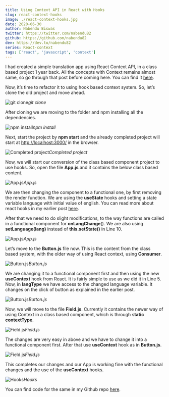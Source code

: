 ```yaml
---
title: Using Context API in React with Hooks
slug: react-context-hooks
image: ./react-context-hooks.jpg
date: 2020-06-30
author: Nabendu Biswas
twitter: https://twitter.com/nabendu82
github: https://github.com/nabendu82
dev: https://dev.to/nabendu82
series: React-context
tags: ['react', 'javascript', 'context']
---
```


I had created a simple translation app using React Context API, in a class based project 1 year back. All the concepts with Context remains almost same, so go through that post before coming here. You can find it [here](https://thewebdev.tech/react-context).

Now, it’s time to refactor it to using hook based context system. So, let’s clone the old project and move ahead.

![git clone](https://ik.imagekit.io/thewebdev/ReactContext/2/1_8N1aQgP9n.png)*git clone*

After cloning we are moving to the folder and npm installing all the dependencies.

![npm install](https://ik.imagekit.io/thewebdev/ReactContext/2/2_vJRJrTN_Z.png)*npm install*

Next, start the project by **npm start** and the already completed project will start at [http://localhost:3000/](http://localhost:3000/) in the browser.

![Completed project](https://ik.imagekit.io/thewebdev/ReactContext/2/3_5b8v8ROMl.png)*Completed project*

Now, we will start our conversion of the class based component project to use hooks. So, open the file **App.js** and it contains the below class based content.

![App.js](https://ik.imagekit.io/thewebdev/ReactContext/2/4_QtHeaaIKS3.png)*App.js*

We are then changing the component to a functional one, by first removing the render function. We are using the **useState** hooks and setting a state variable language with initial value of english. You can read more about react hooks in my earlier post [here](https://thewebdev.tech/react-hooks).

After that we need to do slight modifications, to the way functions are called in a functional component for **onLangChange**(). We are also using **setLanguage(lang)** instead of **this.setState()** in Line 10.

![App.js](https://ik.imagekit.io/thewebdev/ReactContext/2/5_Rnv5MP9Vi.png)*App.js*

Let’s move to the **Button.js** file now. This is the content from the class based system, with the older way of using React context, using **Consumer**.

![Button.js](https://ik.imagekit.io/thewebdev/ReactContext/2/6_pD-4_8gVu.png)*Button.js*

We are changing it to a functional component first and then using the new **useContext** hook from React. It is fairly simple to use as we did it in Line 5. Now, in **langType** we have access to the changed language variable. It changes on the click of button as explained in the earlier post.

![Button.js](https://ik.imagekit.io/thewebdev/ReactContext/2/7_SNScXtoFC8.png)*Button.js*

Now, we will move to the file **Field.js**. Currently it contains the newer way of using Context in a class based component, which is through s**tatic contextType**.

![Field.js](https://ik.imagekit.io/thewebdev/ReactContext/2/8_mYov4wXj2F.png)*Field.js*

The changes are very easy in above and we have to change it into a functional component first. After that use **useContext** hook as in **Button.js**.

![Field.js](https://ik.imagekit.io/thewebdev/ReactContext/2/9_JNozlR1Mpg.png)*Field.js*

This completes our changes and our App is working fine with the functional changes and the use of the **useContext** hooks.

![Hooks](https://ik.imagekit.io/thewebdev/ReactContext/2/10_SUQzWqagni.gif)*Hooks*

You can find code for the same in my Github repo [here](https://github.com/nabendu82/translation-hooks).
